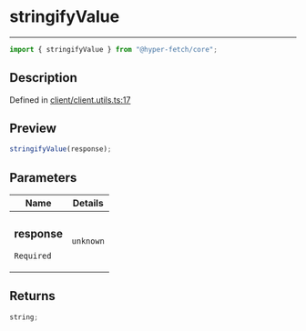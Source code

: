 # stringifyValue

<div class="api-docs__separator" data-reactroot="">

---

</div><div class="api-docs__import" data-reactroot="">

```ts
import { stringifyValue } from "@hyper-fetch/core";
```

</div><div class="api-docs__section">

## Description

</div><div class="api-docs__description"><span class="api-docs__do-not-parse">

</span></div><p class="api-docs__definition">

Defined in
[client/client.utils.ts:17](https://github.com/BetterTyped/hyper-fetch/blob/c44d728f/packages/core/src/client/client.utils.ts#L17)

</p><div class="api-docs__section">

## Preview

</div><div class="api-docs__preview fn">

```ts
stringifyValue(response);
```

</div><div class="api-docs__section">

## Parameters

</div>
<div class="api-docs__parameters">
<table>
<thead><tr><th>Name</th><th>Details</th></tr></thead>
<tbody><tr param-data="response"><td class="api-docs__param-name required">

### response

`Required`

</td><td class="api-docs__param-type">

`unknown`

</td></tr></tbody></table></div><div class="api-docs__section">

## Returns

</div><div class="api-docs__returns">

```ts
string;
```

</div>
